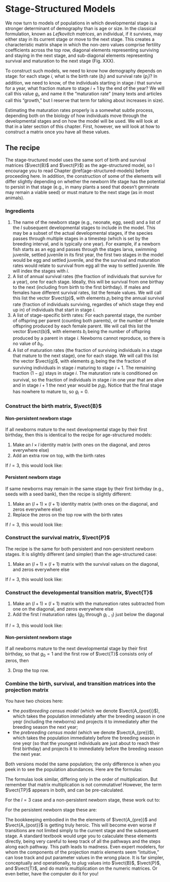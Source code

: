 # Stage-Structured Models

We now turn to models of populations in which developmental stage is a stronger determinant of demography than is age or size.
In the classical formulation, known as *Lefkovitch matrices*, an individual, if it survives, may either stay in its current stage or move to the next stage.
This creates a characteristic matrix shape in which the non-zero values comprise fertility coefficients across the top row, diagonal elements representing surviving and staying in the next stage, and sub-diagonal elements representing survival and maturation to the next stage (Fig. XXX).

To construct such models, we need to know how demography depends on stage: for each stage $i$, what is the birth rate ($b_i$) and survival rate ($p_i$)?
In addition, we need to know, of the individuals starting in stage $i$ that survive for a year, what fraction mature to stage $i+1$ by the end of the year?
We will call this value $g_i$, and name it the "maturation rate" (many texts and articles call this "growth," but I reserve that term for talking about increases in size).

Estimating the maturation rates properly is a somewhat subtle process, depending both on the biology of how individuals move through the developmental stages and on how the model will be used.
We will look at that in a later section of this chapter.
First, however, we will look at how to construct a matrix once you have all these values.

## The recipe
The stage-tructured model uses the same sort of birth and survival matrices ($\vect{B}$ and $\vect{P}$) as the age-structured model, so I encourage you to read Chapter \@ref(age-structured-models) before proceeding here.
In addition, the construction of some of the elements will differ slightly depending on whether the newborn life stage has the potential to persist in that stage (e.g., in many plants a seed that doesn't germinate may remain a viable seed) or must mature to the next stage (as in most animals).

### Ingredients
1. The name of the newborn stage (e.g., neonate, egg, seed) and a list of the $l$ subsequent developmental stages to include in the model.
This may be a subset of the actual developmental stages, if the species passes through multiple stages in a timestep (which is set by the breeding interval, and is typically one year).
For example, if a newborn fish starts as an egg and passes through the stages larva, swimming juvenile, settled juvenile in its first year, the first two stages in the model would be egg and settled juvenile, and the the survival and maturation rates would relate to survival from egg all the way to settled juvenile.
We will index the stages with $i$.
1. A list of annual survival rates (the fraction of individuals that survive for a year), one for each stage. 
Ideally, this will be survival from one birthay to the next (including from birth to the first birthday). 
If males and females have different survival rates, list the female values. 
We will call this list the vector $\vect{p}$, with elements $p_i$ being the annual survival rate (fraction of individuals surviving, regardles of which stage they end up in) of individuals that start in stage $i$.
2. A list of stage-specific birth rates: For each parental stage, the number of offspring per parent (counting both parents), or the number of female offspring produced by each female parent. 
We will call this list the vector $\vect{b}$, with elements $b_i$ being the number of offspring produced by a parent in stage $i$.
Newborns cannot reproduce, so there is no value of $b_0$.
3. A list of maturation rates (the fraction of surviving individuals in a stage that mature to the next stage), one for each stage.
We will call this list the vector $\vect{g}$, with elements $g_i$ being the the fraction of surviving individuals in stage $i$ maturing to stage $i+1$.
The remaining fraction ($1-g_i$) stays in stage $i$.
The maturation rate is conditioned on survival, so the fraction of individuals in stage $i$ in one year that are alive and in stage $i+1$ the next year would be $p_i g_i$.
Notice that the final stage has nowhere to mature to, so $g_l = 0$.

### Construct the birth matrix, $\vect{B}$
#### Non-persistent newborn stage
If all newborns mature to the next developmental stage by their first birthday, then this is identical to the recipe for age-structured models:

1. Make an $l \times l$ identity matrix (with ones on the diagonal, and zeros everywhere else)
2. Add an extra row on top, with the birth rates

If $l=3$, this would look like:
\begin{equation}
\vect{B} = \begin{pmatrix}
              b_1 & b_2 & b_3 \\
              1 & 0 & 0 \\
              0 & 1 & 0 \\
              0 & 0 & 1
            \end{pmatrix}
(\#eq:B3-stage-a)
\end{equation}

#### Persistent newborn stage
If same newborns may remain in the same stage by their first birthday (e.g., seeds with a seed bank), then the recipe is slightly different:

1. Make an $(l+1) \times (l+1)$ identity matrix (with ones on the diagonal, and zeros everywhere else)
2. Replace the zeros on the top row with the birth rates

If $l=3$, this would look like:
\begin{equation}
\vect{B} = \begin{pmatrix}
              1 & b_1 & b_2 & b_3 \\
              0 & 1 & 0 & 0 \\
              0 & 0 & 1 & 0 \\
              0 & 0 & 0 & 1
            \end{pmatrix}
(\#eq:B3-stage-b)
\end{equation}

### Construct the survival matrix, $\vect{P}$
The recipe is the same for both persistent and non-persistent newborn stages.
It is slightly different (and simpler) than the age-structured case:

1. Make an $(l+1) \times (l+1)$ matrix with the survival values on the diagonal, and zeros everywhere else

If $l=3$, this would look like:
\begin{equation}
\vect{P} = \begin{pmatrix}
              p_0 & 0 & 0 & 0 \\
              0 & p_1 & 0 & 0 \\
              0 & 0 & p_2 & 0 \\
              0 & 0 & 0 & p_3
            \end{pmatrix}
\end{equation}

### Construct the developmental transition matrix, $\vect{T}$
1. Make an $(l+1) \times (l+1)$ matrix with the matureation rates subtracted from one on the diagonal, and zeros everywhere else
2. Add the first $l$ maturation rates ($g_0$ through $g_{l-1}$) just below the diagonal

If $l=3$, this would look like:
\begin{equation}
\vect{T} = \begin{pmatrix}
              1-g_0 & 0 & 0 & 0 \\
              g_0 & 1-g_1 & 0 & 0 \\
              0 & g_1 & 1-g_2 & 0 \\
              0 & 0 & g_2 & 1-g_3
            \end{pmatrix}
\end{equation}

#### Non-persistent newborn stage
If all newborns mature to the next developmental stage by their first birthday, so that $g_0 = 1$ and the first row of $\vect{T}$ consists only of zeros, then 

3. Drop the top row.

### Combine the birth, survival, and transition matrices into the projection matrix
You have two choices here: 

* the *postbreeding census model* (which we denote $\vect{A_{post}}$), which takes the population immediately after the breeding season in one yeqr (including the newborns) and projects it to immediately after the breeding season the next year;  
* the *prebreeding census model* (which we denote $\vect{A_{pre}}$), which takes the population immediately before the breeding season in one yeqr (so that the youngest individuals are just about to reach their first birthday) and projects it to immediately before the breeding season the next year.

Both versions model the same population; the only difference is when you peek in to see the population abundances. Here are the formulas:


\begin{equation}
\begin{aligned}
\vect{A_{post}} &= \vect{B} \vect{T} \vect{P}\\
\vect{A_{pre}} &= \vect{T} \vect{P} \vect{B}
\end{aligned}
\end{equation}

The formulas look similar, differing only in the order of multiplication. But remember that matrix multiplication is not commutative! 
However, the term $\vect{TP}$ appears in both, and can be pre-calculated.

For the $l=3$ case and a non-persistent newborn stage, these work out to:
\begin{equation}
\vect{TP} = \begin{pmatrix}
              p_0 & p_1(1-g_1) & 0 & 0 \\
              0 & p_1 g_1 & p_2 (1-g_2) & 0 \\
              0 & 0 & p_2 g_2 & p_3
            \end{pmatrix}
\end{equation}
\begin{equation}
\begin{aligned}
\vect{A_{post}} &= \begin{pmatrix}
              p_0 b_1 & p_1 (1-g_1) b_1 + p_1 g_1 b_2 & p_2 (1-g_2) b_2 + p_2 g_2 b_3 & p_3 b_3\\
              p_0 & p_1 (1-g_1) & 0 & 0 \\
              0 & p_1 g_1 & p_2 (1-g_2) & 0 \\
              0 & 0 & p_2 g_2 & p_3
            \end{pmatrix} \\
\vect{A_{pre}} &= \begin{pmatrix}
              b_1 p_0 + p_1(1-g_1) & b_2 p_0 & b_3 p_0 \\
              p_1 g_1 & p_2 (1-g_2) & 0 \\
              0 & p_2 g_2 & p_3
            \end{pmatrix} 
\end{aligned}
(\#eq:SS3-pre-post)
\end{equation}

For the persistent newborn stage these are:
\begin{equation}
\vect{TP} = \begin{pmatrix}
              p_0 (1-g_0) & 0 & 0 & 0 \\
              p_0 g_0 & p_1(1-g_1) & 0 & 0 \\
              0 & p_1 g_1 & p_2 (1-g_2) & 0 \\
              0 & 0 & p_2 g_2 & p_3
            \end{pmatrix}
\end{equation}
\begin{equation}
\vect{A_{post}} = \begin{pmatrix}
              p_0 (1-g_0) + p_0 g_0 b_1 & p_1 (1-g_1) b_1 + p_1 g_1 b_2 & p_2 (1-g_2) b_2 + p_2 g_2 b_3 & p_3 b_3\\
              p_0 g_0 & p_1 (1-g_1) & 0 & 0 \\
              0 & p_1 g_1 & p_2 (1-g_2) & 0 \\
              0 & 0 & p_2 g_2 & p_3
            \end{pmatrix} \\
(\#eq:SS3-post-a)
\end{equation}
\begin{equation}
\vect{A_{pre}} = \begin{pmatrix}
              p_0 (1-g_0) & b_1 p_0 (1-g_0)  & b_2 p_0 (1-g_0) & b_3 p_0 (1-g_0) \\
              p_0 g_0 & b_1 p_0 g_0 + p_1(1-g_1) & b_2 p_0 g_0 & b_3 p_0 g_0 \\
              0 & p_1 g_1 & p_2 (1-g_2) & 0 \\
              0 & 0 & p_2 g_2 & p_3
            \end{pmatrix} 
(\#eq:SS3-pre-a)
\end{equation}

The bookkeeping embodied in the the elements of $\vect{A_{pre}}$ and $\vect{A_{post}}$ is getting truly heroic.
This will become even worse if transitions are not limited simply to the current stage and the subsequent stage.
A standard textbook would urge you to calaculate these elements directly, being very careful to keep track of all the pathways and the steps along each pathway.
This path leads to madness.
Even expert modelers, for whom the components of the projection matrix elements seem "intuitive," can lose track and put parameter values in the wrong place.
It is far simpler, conceptually and operationally, to plug values into $\vect{B}$, $\vect{P}$, and $\vect{T}$, and do matrix multiplication on the numeric matrices.
Or even better, have the computer do it for you!
